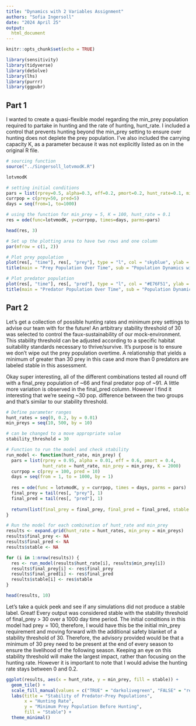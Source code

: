 ```yaml
---
title: "Dynamics with 2 Variables Assignment"
authors: "Sofia Ingersoll"
date: "2024 April 25"
output:
  html_document
---
```

```r
knitr::opts_chunk$set(echo = TRUE)

library(sensitivity)
library(tidyverse)
library(deSolve)
library(lhs)
library(purrr)
library(ggpubr)
```

## Part 1 

I wanted to create a quasi-flexible model regarding the min_prey population required to partake in hunting and the rate of hunting, hunt_rate. I included a control that prevents hunting beyond the min_prey setting to ensure over hunting does not deplete the prey population. I've also included the carrying capacity K, as a parameter because it was not explicitly listed as on in the original R file.

```r
# sourcing function 
source("../Singersoll_lotvmodK.R")

lotvmodK

# setting initial conditions
pars = list(rprey=0.5, alpha=0.3, eff=0.2, pmort=0.2, hunt_rate=0.1, min_prey=5, K=100)
currpop = c(prey=50, pred=5)
days = seq(from=1, to=1000)
```

```r
# using the function for min_prey = 5, K = 100, hunt_rate = 0.1
res = ode(func=lotvmodK, y=currpop, times=days, parms=pars)

head(res, 3)
```

```r
# Set up the plotting area to have two rows and one column
par(mfrow = c(1, 2))

# Plot prey population
plot(res[, "time"], res[, "prey"], type = "l", col = "skyblue", ylab = "Population", xlab = "Time", main = "Prey Population Over Time")
title(main = "Prey Population Over Time", sub = "Population Dynamics with Hunting Effect", col.main = "skyblue")

# Plot predator population
plot(res[, "time"], res[, "pred"], type = "l", col = "#E76F51", ylab = "Population", xlab = "Time", main = "Predator Population Over Time")
title(main = "Predator Population Over Time", sub = "Population Dynamics with Hunting Effect", col.main = "#E76F51")
```
## Part 2
Let's get a collection of possible hunting rates and minimum prey settings to advise our team with for the future! An artbitrary stability threshold of 30 was selected to control the faux-sustainability of our mock-environment. This stability threshold can be adjusted according to a specific habitat suitability standards necessary to thrive/survive. It's purpose is to ensure we don't wipe out the prey population overtime. A relationship that yields a minimum of greater than 30 prey in this case and more than 0 predators are labeled stable in this assessment.

Okay super interesting, all of the different combinations tested all round off with a final_prey population of ~66 and final predator pop of ~91. A little more variation is observed in the final_pred column. However I find it interesting that we're seeing ~30 pop. difference between the two groups and that's similar to our stability threshold.
```r
# Define parameter ranges
hunt_rates = seq(0, 0.2, by = 0.01)
min_preys = seq(10, 500, by = 10)

# can be changed to a move appropriate value
stability_threshold = 30

# Function to run the model and check stability
run_model <- function(hunt_rate, min_prey) {
  pars = list(rprey = 0.95, alpha = 0.01, eff = 0.6, pmort = 0.4, 
              hunt_rate = hunt_rate, min_prey = min_prey, K = 2000)
  currpop = c(prey = 100, pred = 10)
  days = seq(from = 1, to = 1000, by = 1)
  
  res = ode(func = lotvmodK, y = currpop, times = days, parms = pars)
  final_prey = tail(res[, "prey"], 1)
  final_pred = tail(res[, "pred"], 1)
  
  return(list(final_prey = final_prey, final_pred = final_pred, stable = final_prey > stability_threshold && final_pred > 0))
}

# Run the model for each combination of hunt_rate and min_prey
results <- expand.grid(hunt_rate = hunt_rates, min_prey = min_preys)
results$final_prey <- NA
results$final_pred <- NA
results$stable <- NA

for (i in 1:nrow(results)) {
  res <- run_model(results$hunt_rate[i], results$min_prey[i])
  results$final_prey[i] <- res$final_prey
  results$final_pred[i] <- res$final_pred
  results$stable[i] <- res$stable
}

head(results, 10)
```

Let's take a quick peek and see if any simulations did not produce a stable label.
Great! Every output was considered stable with the stability threshold of final_prey > 30 over a 1000 day time period. The initial conditions in this model had prey = 100, therefore, I would have this be the initial min_prey requirement and moving forward with the additional safety blanket of a stability threshold of 30. Therefore, the advisory provided would be that a minimum of 30 prey need to be present at the end of every season to ensure the livelihood of the following season. Keeping an eye on this stability threshold will make the largest impact, rather than focusing on the hunting rate. However it is important to note that I would advise the hunting rate stays between 0 and 0.2.
```r
ggplot(results, aes(x = hunt_rate, y = min_prey, fill = stable)) + 
  geom_tile() +
  scale_fill_manual(values = c("TRUE" = "darkolivegreen", "FALSE" = "red4")) +
  labs(title = "Stability of Predator-Prey Populations",
       x = "Hunting Rate",
       y = "Minimum Prey Population Before Hunting",
       fill = "Stable") +
  theme_minimal()
```

